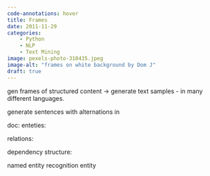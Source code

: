 ```yaml
---
code-annotations: hover
title: Frames
date: 2011-11-29
categories:
    - Python
    - NLP
    - Text Mining
image: pexels-photo-310435.jpeg
image-alt: "frames on white background by Dom J"
draft: true
---
```



gen frames of structured content -\> generate text samples - in many different languages.

generate sentences with alternations in

doc: enteties:

relations:

dependency structure:

named entity recognition entity
